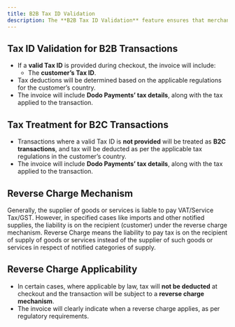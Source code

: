 ```yaml
---
title: B2B Tax ID Validation
description: The **B2B Tax ID Validation** feature ensures that merchants processing B2B transactions have their customer’s Tax IDs verified during checkout, ensuring accurate tax application based on the customer's country and applicable regulations. This validation helps determine whether input tax collection applies or if the transaction falls under a reverse charge mechanism.
---
```


## **Tax ID Validation for B2B Transactions**

- If a **valid Tax ID** is provided during checkout, the invoice will include:
    - The **customer’s Tax ID**.
- Tax deductions will be determined based on the applicable regulations for the customer’s country.
- The invoice will include **Dodo Payments’ tax details**, along with the tax applied to the transaction.

## **Tax Treatment for B2C Transactions**

- Transactions where a valid Tax ID is **not provided** will be treated as **B2C transactions**, and tax will be deducted as per the applicable tax regulations in the customer’s country.
- The invoice will include **Dodo Payments’ tax details**, along with the tax applied to the transaction.

## Reverse Charge Mechanism

Generally, the supplier of goods or services is liable to pay VAT/Service Tax/GST.
However, in specified cases like imports and other notified supplies, the liability is on the recipient (customer) under the reverse charge mechanism. Reverse Charge means the liability to pay tax is on the recipient of supply of goods or services instead of the supplier of such goods or services in respect of notified categories of supply.

## **Reverse Charge Applicability**

- In certain cases, where applicable by law, tax will **not be deducted** at checkout and the transaction will be subject to a **reverse charge mechanism**.
- The invoice will clearly indicate when a reverse charge applies, as per regulatory requirements.